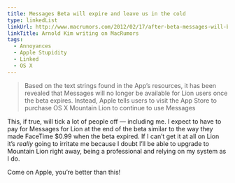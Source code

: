 ```yaml
---
title: Messages Beta will expire and leave us in the cold
type: linkedList
linkUrl: http://www.macrumors.com/2012/02/17/after-beta-messages-will-be-exclusive-to-os-x-mountain-lion/
linkTitle: Arnold Kim writing on MacRumors
tags:
  - Annoyances
  - Apple Stupidity
  - Linked
  - OS X
---
```


> Based on the text strings found in the App’s resources, it has been revealed that Messages will no longer be available for Lion users once the beta expires. Instead, Apple tells users to visit the App Store to purchase OS X Mountain Lion to continue to use Messages

This, if true, will tick a lot of people off — including me. I expect to have to pay for Messages for Lion at the end of the beta similar to the way they made FaceTime $0.99 when the beta expired. If I can’t get it at all on Lion it’s _really_ going to irritate me because I doubt I’ll be able to upgrade to Mountain Lion right away, being a professional and relying on my system as I do.

Come on Apple, you’re better than this!
